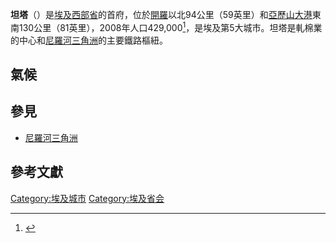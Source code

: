 {{Infobox settlement
<!--See the Table at Infobox Settlement for all fields and descriptions of usage-->
<!-- Basic info  ---------------->
|name          =坦塔
|native_name              = طنطا
|nickname                 = 
|settlement_type        =
|motto                  =
<!-- images and maps  ----------->
|image_skyline          = {{Photomontage
| photo1a = TantaSabahDome.jpg
| photo2a = TantaBadawiCourt.jpg
| photo2b = TantaAliBek.jpg
| photo3a = Tanta-1.jpg
| size = 275
| spacing = 2
| color = transparent
| border = 0
}}
|imagesize              =300px
|image_caption          =
|image_flag             = Bandera de ls Turcs de Bulgària.svg
|flag_size              =
|image_seal             = 
|seal_size              =
|image_shield           = 
|shield_size            =
|image_map              = 
|mapsize                =
|map_caption            = 
|pushpin_map            = Egypt<!-- the name of a location map as per http://en.wikipedia.org/wiki/Template:Location_map -->
|pushpin_label_position =bottom
|pushpin_mapsize        =300
|pushpin_map_caption    =坦塔的位置
<!-- Location ------------------>
|subdivision_type       = 國家
|subdivision_name       = {{flag|Egypt}}
|subdivision_type1      = [[埃及行政區劃|省]]
|subdivision_name1      = [[西部省_(埃及)|西部省]]
|subdivision_type2      =
|subdivision_name2      = 
|subdivision_type3      =
|subdivision_name3      = 
|<!-- Politics ----------------->
|government_footnotes   =
|government_type        =
|leader_title           =
|leader_name            =
|leader_title1          =  <!-- for places with, say, both a mayor and a city manager -->
|leader_name1           =
|established_title      =  <!-- Settled -->
|established_date       = 
<!-- Area    --------------------->
|area_magnitude         = 
|unit_pref                =Imperial <!--Enter: Imperial, if Imperial (metric) is desired-->
|area_footnotes           =
|area_total_km2           = <!-- ALL fields dealing with a measurements are subject to automatic unit conversion-->
|area_land_km2            = <!--See table @ Template:Infobox Settlement for details on automatic unit conversion-->
<!-- Population   ----------------------->
|population_as_of               =2005年
|population_footnotes           =
|population_note                =
|population_total               = 1,100,000
|population_density_km2         =
|population_density_sq_mi       =
|population_metro               =
|population_density_metro_km2   =
|population_density_metro_sq_mi =
|population_blank1_title        =Ethnicities
|population_blank1              =
|population_density_blank1_km2 =   
|population_density_blank1_sq_mi =
<!-- General information  --------------->
|timezone               =[[埃及標準時間|埃及標準時間]] 
|utc_offset             = +2
|timezone_DST           = +3
|utc_offset_DST         = 
|latd=30|latm=47|lats=|latNS=N
|longd=31|longm=0|longs=|longEW=E
|elevation_footnotes    =  <!--for references: use <ref> </ref> tags-->
|elevation_m            = 
|elevation_ft           =
<!-- Area/postal codes & others -------->
|postal_code_type       =  <!-- enter ZIP code, Postcode, Post code, Postal code... -->
|postal_code            =
|area_code              =
|blank_name             =
|blank_info             =
|blank1_name            =
|blank1_info            =
|website                = 
|footnotes              = 
}} 

'''坦塔'''（{{lang-ar|'''طنطا'''}}）是[[埃及|埃及]][[西部省_(埃及)|西部省]]的首府，位於[[開羅|開羅]]以北94公里（59英里）和[[亞歷山大港|亞歷山大港]]東南130公里（81英里），2008年人口429,000<ref>{{cite web 
 |url=http://www.world-gazetteer.com/wg.php?x=&men=gpro&lng=en&des=gamelan&geo=-69&srt=npan&col=abcdefghinoq&msz=1500&pt=c&va=&geo=434865100 
 |title=Statistical information on Tanta, Egypt 
 |accessdate=2008-04-06 
 |author=World Gazetteer 
 |archiveurl=https://archive.is/20121208211630/http://www.world-gazetteer.com/wg.php?x=&men=gpro&lng=en&des=gamelan&geo=-69&srt=npan&col=abcdefghinoq&msz=1500&pt=c&va=&geo=434865100 
 |archivedate=2012-12-08 
 |deadurl=yes 
 }}</ref>，是埃及第5大城市。坦塔是軋棉業的中心和[[尼羅河三角洲|尼羅河三角洲]]的主要鐵路樞紐。

==氣候==
<!--Infobox begins-->{{Infobox Weather <!-- Important: remove all unused fields-->
|collapsed=<!--Any entry in this line will make the template initially collapsed. Leave blank or remove line for uncollapsed.-->
|metric_first=yes <!--Any entry in this line will display metric first. Leave blank or remove line for imperial.-->
|single_line=yes <!--Any entry in this line will display metric and imperial units on same line. Leave blank or remove line for separate lines-->
|location = 坦塔
|Jan_Hi_°C =18.7
|Feb_Hi_°C =19.4
|Mar_Hi_°C =22.1
|Apr_Hi_°C =27.1
|May_Hi_°C =31.0
|Jun_Hi_°C =33.6
|Jul_Hi_°C =33.1
|Aug_Hi_°C =32.7
|Sep_Hi_°C =31.6
|Oct_Hi_°C =29.2
|Nov_Hi_°C =24.2
|Dec_Hi_°C =20.3
|Year_Hi_°C=26.9
|Jan_Lo_°C =6.5
|Feb_Lo_°C =6.6
|Mar_Lo_°C =7.8
|Apr_Lo_°C =11.2
|May_Lo_°C =14.3
|Jun_Lo_°C =17.3
|Jul_Lo_°C =19.7
|Aug_Lo_°C =19.7
|Sep_Lo_°C =17.8
|Oct_Lo_°C =15.3
|Nov_Lo_°C =11.5
|Dec_Lo_°C =8.0
|Year_Lo_°C =14
|Jan_Precip_mm =13
|Feb_Precip_mm =8
|Mar_Precip_mm =7
|Apr_Precip_mm =3
|May_Precip_mm =2
|Jun_Precip_mm =0
|Jul_Precip_mm =0
|Aug_Precip_mm =0
|Sep_Precip_mm =0
|Oct_Precip_mm =2
|Nov_Precip_mm =4
|Dec_Precip_mm =12
|Year_Precip_mm =51
|source =Climate Charts <ref name="weather1">{{cite web|url=http://www.climate-charts.com/Locations/u/UB62349.php|title=Tanta, Egypt: Climate, Global Warming, and Daylight Charts and Data|accessdate=2009-09-11|publisher=Climate Charts|archive-url=https://web.archive.org/web/20091201050908/http://www.climate-charts.com/Locations/u/UB62349.php|archive-date=2009-12-01|dead-url=yes}}</ref>
|accessdate = 2009-09-11
}}<!--Infobox ends-->

==參見==
* [[尼羅河三角洲|尼羅河三角洲]]

==參考文獻==
{{Reflist}}

{{DEFAULTSORT: Tanta}}
[[Category:埃及城市|Category:埃及城市]]
[[Category:埃及省会|Category:埃及省会]]